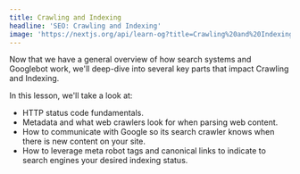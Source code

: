 ```yaml
---
title: Crawling and Indexing
headline: 'SEO: Crawling and Indexing'
image: 'https://nextjs.org/api/learn-og?title=Crawling%20and%20Indexing&amp;chapter=4'
---
```


Now that we have a general overview of how search systems and Googlebot work, we'll deep-dive into several key parts that impact Crawling and Indexing.

In this lesson, we'll take a look at:

*   HTTP status code fundamentals.
*   Metadata and what web crawlers look for when parsing web content.
*   How to communicate with Google so its search crawler knows when there is new content on your site.
*   How to leverage meta robot tags and canonical links to indicate to search engines your desired indexing status.
